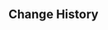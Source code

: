 {{Repertoire of Myriad Melodies Score
|name        = Storm Chaser
|image       = Repertoire of Myriad Melodies Cover 33.png
|album       = Inazuma: Realm of Tranquil Eternity
|order       = 9
|region      = Inazuma
|character   = Shikanoin Heizou
|soundtrack  = Storm Chaser
|bpm         = 122
|duration    = 1m 23s
|level_1     = Normal
|stars_1     = 2
|reward_1    = Repertoire Coins*20
|notes_1     = 112
|level_2     = Hard
|stars_2     = 4
|reward_2    = Repertoire Coins*40
|notes_2     = 139
|level_3     = Pro
|stars_3     = 5
|reward_3    = Repertoire Coins*60
|notes_3     = 186
|level_4     = Legendary
|stars_4     = 7
|notes_4     = 276
}}

==Change History==
{{Change History|5.3}}